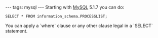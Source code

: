 ---
tags: mysql
---
Starting with [[MySQL]] 5.1.7 you can do:

 SELECT * FROM information_schema.PROCESSLIST;

You can apply a `where` clause or any other clause legal in a `SELECT` statement.
